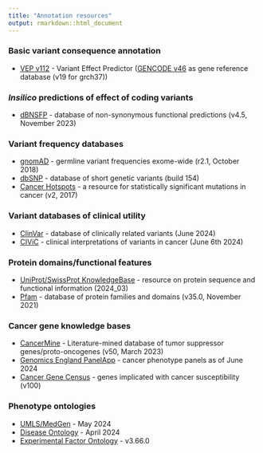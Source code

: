 ```yaml
---
title: "Annotation resources"
output: rmarkdown::html_document
---
```


### Basic variant consequence annotation
  * [VEP v112](http://www.ensembl.org/info/docs/tools/vep/index.html) - Variant Effect Predictor ([GENCODE v46](https://www.gencodegenes.org/human/) as gene reference database (v19 for grch37))

###  *Insilico* predictions of effect of coding variants
  * [dBNSFP](https://sites.google.com/site/jpopgen/dbNSFP) - database of non-synonymous functional predictions (v4.5, November 2023)

###  Variant frequency databases
  * [gnomAD](http://exac.broadinstitute.org/) - germline variant frequencies exome-wide (r2.1, October 2018)
  * [dbSNP](http://www.ncbi.nlm.nih.gov/SNP/) - database of short genetic variants (build 154)
  * [Cancer Hotspots](http://cancerhotspots.org) - a resource for statistically significant mutations in cancer (v2, 2017)

### Variant databases of clinical utility
  * [ClinVar](http://www.ncbi.nlm.nih.gov/clinvar/) - database of clinically related variants (June 2024)
  * [CIViC](https://civicdb.org) - clinical interpretations of variants in cancer (June 6th 2024)

### Protein domains/functional features
  * [UniProt/SwissProt KnowledgeBase](http://www.uniprot.org) - resource on protein sequence and functional information (2024_03)
  * [Pfam](http://pfam.xfam.org) - database of protein families and domains (v35.0, November 2021)

### Cancer gene knowledge bases
  * [CancerMine](http://bionlp.bcgsc.ca/cancermine/) - Literature-mined database of tumor suppressor genes/proto-oncogenes (v50, March 2023)
  * [Genomics England PanelApp](https://panelapp.genomicsengland.co.uk) - cancer phenotype panels as of June 2024
  * [Cancer Gene Census](https://www.sanger.ac.uk/data/cancer-gene-census/) - genes implicated with cancer susceptibility (v100)

### Phenotype ontologies
  * [UMLS/MedGen](https://www.ncbi.nlm.nih.gov/medgen/) - May 2024
  * [Disease Ontology](https://disease-ontology.org/) - April 2024
  * [Experimental Factor Ontology](https://github.com/EBISPOT/efo) - v3.66.0
